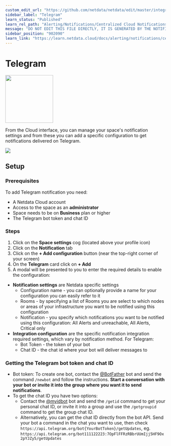 ```yaml
---
custom_edit_url: "https://github.com/netdata/netdata/edit/master/integrations/cloud-notifications/metadata.yaml"
sidebar_label: "Telegram"
learn_status: "Published"
learn_rel_path: "Alerting/Notifications/Centralized Cloud Notifications"
message: "DO NOT EDIT THIS FILE DIRECTLY, IT IS GENERATED BY THE NOTIFICATION'S metadata.yaml FILE"
sidebar_position: "902090"
learn_link: "https://learn.netdata.cloud/docs/alerting/notifications/centralized-cloud-notifications/telegram"
---
```



# Telegram


<img src="https://netdata.cloud/img/telegram.svg" width="150"/>


From the Cloud interface, you can manage your space's notification settings and from these you can add a specific configuration to get notifications delivered on Telegram.


<img src="https://img.shields.io/badge/maintained%20by-Netdata-%2300ab44" />

## Setup

### Prerequisites

To add Telegram notification you need:

- A Netdata Cloud account
- Access to the space as an **administrator**
- Space needs to be on **Business** plan or higher
- The Telegram bot token and chat ID

### Steps

1. Click on the **Space settings** cog (located above your profile icon)
2. Click on the **Notification** tab
3. Click on the **+ Add configuration** button (near the top-right corner of your screen)
4. On the **Telegram** card click on **+ Add**
5. A modal will be presented to you to enter the required details to enable the configuration:
  - **Notification settings** are Netdata specific settings
      - Configuration name - you can optionally provide a name for your configuration  you can easily refer to it
      - Rooms - by specifying a list of Rooms you are select to which nodes or areas of your infrastructure you want to be notified using this configuration
      - Notification - you specify which notifications you want to be notified using this configuration: All Alerts and unreachable, All Alerts, Critical only
  - **Integration configuration** are the specific notification integration required settings, which vary by notification method. For Telegram:
      - Bot Token - the token of your bot
      - Chat ID - the chat id where your bot will deliver messages to

### Getting the Telegram bot token and chat ID

- Bot token: To create one bot, contact the [@BotFather](https://t.me/BotFather) bot and send the command `/newbot` and follow the instructions. **Start a conversation with your bot or invite it into the group where you want it to send notifications**.
- To get the chat ID you have two options:
    - Contact the [@myidbot](https://t.me/myidbot) bot and send the `/getid` command to get your personal chat ID, or invite it into a group and use the `/getgroupid` command to get the group chat ID.
    - Alternatively, you can get the chat ID directly from the bot API. Send your bot a command in the chat you want to use, then check `https://api.telegram.org/bot{YourBotToken}/getUpdates`, eg. `https://api.telegram.org/bot111122223:7OpFlFFRzRBbrUUmIjj5HF9Ox2pYJZy5/getUpdates`


